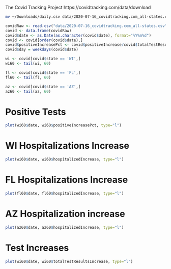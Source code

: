 The Covid Tracking Project https://covidtracking.com/data/download

```bash
mv ~/Downloads/daily.csv data/2020-07-16_covidtracking.com_all-states.csv
```

```r
covidRaw <- read.csv("data/2020-07-16_covidtracking.com_all-states.csv")
covid <- data.frame(covidRaw)
covid$date <- as.Date(as.character(covid$date), format="%Y%m%d")
covid <- covid[order(covid$date),]
covid$positiveIncreasePct <- covid$positiveIncrease/covid$totalTestResultsIncrease
covid$day = weekdays(covid$date)

wi <- covid[covid$state == 'WI',]
wi60 <- tail(wi, 60)

fl <- covid[covid$state == 'FL',]
fl60 <- tail(fl, 60)

az <- covid[covid$state == 'AZ',]
az60 <- tail(az, 60)
```

# Positive Tests
```r
plot(wi60$date, wi60$positiveIncreasePct, type="l")
```

# WI Hospitalizations Increase
```r
plot(wi60$date, wi60$hospitalizedIncrease, type="l")
```

# FL Hospitalizations Increase
```r
plot(fl60$date, fl60$hospitalizedIncrease, type="l")
```

# AZ Hospitalization increase
```r
plot(az60$date, az60$hospitalizedIncrease, type="l")
```


# Test Increases
```r
plot(wi60$date, wi60$totalTestResultsIncrease, type="l")
```
